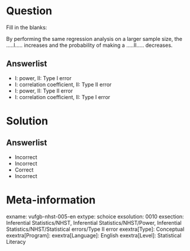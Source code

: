 Question
========
  
Fill in the blanks:

By performing the same regression analysis on a larger sample size, the  .….I….. increases and the probability of  making a …..II….. decreases.

  
Answerlist
----------
*  I: power,    II: Type I error
* I: correlation coefficient,  II: Type II error
* I: power,   II: Type II error
* I: correlation coefficient,  II: Type I error



Solution
========

Answerlist
----------
* Incorrect
* Incorrect
* Correct
* Incorrect

Meta-information
================
exname: vufgb-nhst-005-en
extype: schoice
exsolution: 0010
exsection: Inferential Statistics/NHST, Inferential Statistics/NHST/Power, Inferential Statistics/NHST/Statistical errors/Type II error
exextra[Type]: Conceptual
exextra[Program]: 
exextra[Language]: English
exextra[Level]: Statistical Literacy